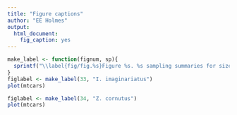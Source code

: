 ```yaml
---
title: "Figure captions"
author: "EE Holmes"
output:
  html_document:
    fig_caption: yes
---
```


```r
make_label <- function(fignum, sp){
  sprintf("\\label{fig/fig.%s}Figure %s. %s sampling summaries for size distribution, monthly sample collection, GSI and fish length, and spawning season. Females are red (circles), males are blue (circles), unknown sex is blank (circles).", fignum, fignum, sp)
}
figlabel <- make_label(33, "I. imaginariatus")
plot(mtcars)
```

```r

figlabel <- make_label(34, "Z. cornutus")
plot(mtcars)
```
